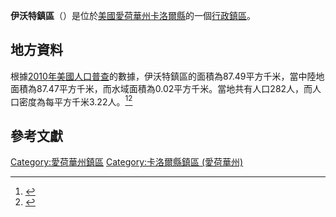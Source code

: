 {{noteTA
|G1=USState
|G2=地名
|G3=Unit
}}
{{Infobox settlement
|official_name            = 伊沃特鎮區
|native_name = Ewoldt Township
|settlement_type          = [[行政鎮區|行政鎮區]]
|image_skyline            = 
|imagesize                = 
|image_map                = Map highlighting Ewoldt Township, Carroll County, Iowa.svg
|mapsize                  = 250px
|pushpin_map  =USA Iowa
|pushpin_label = 伊沃特鎮區
|pushpin_label_position   = top
|pushpin_map_caption      = 伊沃特鎮區在愛荷華州的位置
|subdivision_type         = [[世界政區索引|國家]]
|subdivision_type1        = [[美国州份|州份]]
|subdivision_type2        = [[愛荷華州行政区划|縣]]
|subdivision_name         = [[美国|美国]]
|subdivision_name1        = [[愛荷華州|愛荷華州]]
|subdivision_name2        = [[卡洛爾縣_(愛荷華州)|卡洛爾縣]]
|elevation_ft             = 1358
|elevation_m              = 414
|timezone                 = [[北美中部時區|北美中部時區]]
|area_total_km2           = 87.49
|area_land_km2            = 87.47
|area_water_km2           = 0.02
|area_total_sq_mi         = 
|area_land_sq_mi          = 
|area_water_sq_mi         = 
|population_as_of         = [[2010年美國人口普查|2010]]
|population_footnotes     = 
|population_total         = 282
|population_density_km2   = auto
|population_density_sq_mi = auto
|utc_offset               = -6
|coordinates              = {{coord|41|54|21|N|95|01|53|W|type:city_region:US-AL_source:GNS-enwiki|display=inline,title}}
| coor_pinpoint           = 
| coordinates_footnotes   = 
|timezone_DST             = CDT
|utc_offset_DST           = -5
|postal_code_type         = [[美國郵區編號|郵區編號]]
|postal_code              = 
|area_code                = {{link-en|电话区号712|Area code 712|712}}
|blank_name = [[地名信息系统|GNIS ID]]
|blank_info = 467802
}}
'''伊沃特鎮區'''（{{lang-en|Ewoldt Township}}）是位於[[美國|美國]][[愛荷華州|愛荷華州]][[卡洛爾縣_(愛荷華州)|卡洛爾縣]]的一個[[行政鎮區|行政鎮區]]。

== 地方資料 ==
根據[[2010年美國人口普查|2010年美國人口普查]]的數據，伊沃特鎮區的面積為87.49平方千米，當中陸地面積為87.47平方千米，而水域面積為0.02平方千米。當地共有人口282人，而人口密度為每平方千米3.22人。<ref name="GR8">{{cite web|url=http://factfinder2.census.gov|publisher=[[美国人口调查局|美国人口调查局]]|accessdate=2011-05-14|title=American FactFinder|archive-date=2013-09-11|archive-url=https://web.archive.org/web/20130911234518/http://factfinder2.census.gov/|dead-url=no}}</ref><ref>{{cite web|url=https://www.citypopulation.de/en/usa/iowa/admin/|title=USA: Iowa (Counties and Townships) - City Population}}</ref>

== 參考文獻 ==
{{reflist}}

{{卡洛爾縣 (愛荷華州)}}

{{DEFAULTSORT:Ewoldt Township}}
[[Category:愛荷華州鎮區|Category:愛荷華州鎮區]]
[[Category:卡洛爾縣鎮區_(愛荷華州)|Category:卡洛爾縣鎮區 (愛荷華州)]]

{{Iowa-geo-stub}}